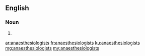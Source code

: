 ==English==

===Noun===
{{head|en|noun plural form}}

# {{plural of|anaesthesiologist|lang=en}}

[[ar:anaesthesiologists]]
[[fr:anaesthesiologists]]
[[ku:anaesthesiologists]]
[[mg:anaesthesiologists]]
[[my:anaesthesiologists]]